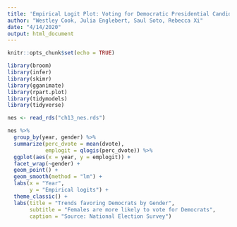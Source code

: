 ```yaml
---
title: 'Empirical Logit Plot: Voting for Democratic Presidential Candidates'
author: "Westley Cook, Julia Englebert, Saul Soto, Rebecca Xi"
date: "4/14/2020"
output: html_document
---
```


```r
knitr::opts_chunk$set(echo = TRUE)

library(broom)
library(infer)
library(skimr)
library(gganimate)
library(rpart.plot)
library(tidymodels)
library(tidyverse)

nes <- read_rds("ch13_nes.rds")
```

```r

nes %>%
  group_by(year, gender) %>%
  summarize(perc_dvote = mean(dvote),
            emplogit = qlogis(perc_dvote)) %>%
  ggplot(aes(x = year, y = emplogit)) +
  facet_wrap(~gender) +
  geom_point() +
  geom_smooth(method = "lm") +
  labs(x = "Year",
       y = "Empirical logits") +
  theme_classic() +
  labs(title = "Trends favoring Democrats by Gender",
       subtitle = "Females are more likely to vote for Democrats",
       caption = "Source: National Election Survey")

```

